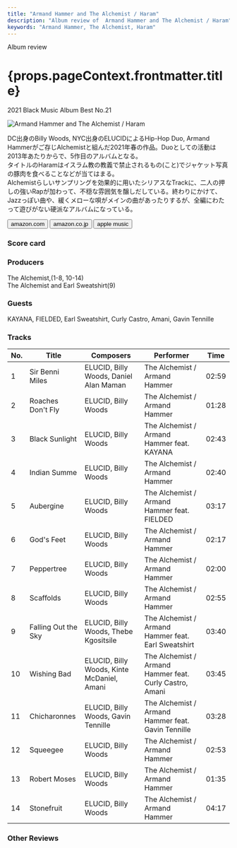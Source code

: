 ```yaml
---
title: "Armand Hammer and The Alchemist / Haram"
description: "Album review of  Armand Hammer and The Alchemist / Haram"
keywords: "Armand Hammer, The Alchemist, Haram"
---
```








<p className="largeP">Album review</p>
<h1 className="h1--no--margin">{props.pageContext.frontmatter.title}</h1>
<p className="largeP">
  <Link to="/best50/2021/">2021 Black Music Album Best No.21</Link>
</p>

<Row  className="image-card-group">
	<Column colMd={3} colLg={4} noGutterMdLeft="">
       <ImageCard>

![Armand Hammer and The Alchemist / Haram](../../images/cd/armandhammeralchemist1L.jpg)

</ImageCard>
	</Column>
	<Column colMd={4} colLg={8} noGutterMdLeft="">
		<p>
			DC出身のBilly Woods, NYC出身のELUCIDによるHip-Hop Duo, Armand Hammerがご存じAlchemistと組んだ2021年春の作品。Duoとしての活動は2013年あたりからで、5作目のアルバムとなる。
			<br/>タイトルのHaramはイスラム教の教義で禁止されるもの(こと)でジャケット写真の豚肉を食べることなどが当てはまる。
			<br/>Alchemistらしいサンプリングを効果的に用いたシリアスなTrackに、二人の押しの強いRapが加わって、不穏な雰囲気を醸しだしている。終わりにかけて、Jazzっぽい曲や、緩くメローな唄がメインの曲があったりするが、全編にわたって遊びがない硬派なアルバムになっている。
		</p>
		<div>
		  <Button className="button-right-mergin"  href="https://amzn.to/3i5ndiF" renderIcon={ArrowUpRight} size='sm' kind='primary'>
  	    amazon.com
  	  </Button>
  	  <Button className="button-right-mergin"  href="https://amzn.to/3CHxwTQ" renderIcon={ArrowUpRight} size='sm' kind='secondary'>
  	    amazon.co.jp
  	  </Button>
			<Button className="button-right-mergin"  href="https://apple.co/3KBmgLi" renderIcon={ArrowUpRight} size='sm' kind='tertiary'>
  	   	apple music
  	  </Button>
			<AdvJS2/>
		</div>
	</Column>
</Row>
<Row >
	<Column colMd={4} colLg={4} noGutterMdLeft="">
		<div>
		  <h3>Score card</h3>
			<SliderJS1 value="3" />
		  <SliderJS2 value="2" />
			<SliderJS3 value="1" />
		  <SliderJS4 value="7" />
		</div>
	</Column>
	<Column colMd={8} colLg={8} noGutterMdLeft="">
		<div>
			<h3>Producers</h3>
			<p>
				The Alchemist,(1-8, 10-14)
				<br/>The Alchemist and Earl Sweatshirt(9)
			</p>
			<h3>Guests</h3>
			<p>
				KAYANA, FIELDED, Earl Sweatshirt, Curly Castro, Amani, Gavin Tennille
			</p>
		</div>
	</Column>
</Row>

<h3>Tracks</h3>

| No. | Title               | Composers                                  | Performer                                               | Time  |
| --- | ------------------- | ------------------------------------------ | ------------------------------------------------------- | ----- |
| 1   | Sir Benni Miles     | ELUCID, Billy Woods, Daniel Alan Maman     | The Alchemist / Armand Hammer                           | 02:59 |
| 2   | Roaches Don't Fly   | ELUCID, Billy Woods                        | The Alchemist / Armand Hammer                           | 01:28 |
| 3   | Black Sunlight      | ELUCID, Billy Woods                        | The Alchemist / Armand Hammer feat. KAYANA              | 02:43 |
| 4   | Indian Summe        | ELUCID, Billy Woods                        | The Alchemist / Armand Hammer                           | 02:40 |
| 5   | Aubergine           | ELUCID, Billy Woods                        | The Alchemist / Armand Hammer feat. FIELDED             | 03:17 |
| 6   | God's Feet          | ELUCID, Billy Woods                        | The Alchemist / Armand Hammer                           | 02:17 |
| 7   | Peppertree          | ELUCID, Billy Woods                        | The Alchemist / Armand Hammer                           | 02:00 |
| 8   | Scaffolds           | ELUCID, Billy Woods                        | The Alchemist / Armand Hammer                           | 02:55 |
| 9   | Falling Out the Sky | ELUCID, Billy Woods, Thebe Kgositsile      | The Alchemist / Armand Hammer feat. Earl Sweatshirt     | 03:40 |
| 10  | Wishing Bad         | ELUCID, Billy Woods, Kinte McDaniel, Amani | The Alchemist / Armand Hammer feat. Curly Castro, Amani | 03:45 |
| 11  | Chicharonnes        | ELUCID, Billy Woods, Gavin Tennille        | The Alchemist / Armand Hammer feat. Gavin Tennille      | 03:28 |
| 12  | Squeegee            | ELUCID, Billy Woods                        | The Alchemist / Armand Hammer                           | 02:53 |
| 13  | Robert Moses        | ELUCID, Billy Woods                        | The Alchemist / Armand Hammer                           | 01:35 |
| 14  | Stonefruit          | ELUCID, Billy Woods                        | The Alchemist / Armand Hammer                           | 04:17 |

<h3>Other Reviews</h3>

<Row>
  <Column colMd={3} colLg={3} noGutterMdLeft>
    <Review1_1 />
  </Column>
</Row>

<Row>
  <Column colMd={3} colLg={3} noGutterMdLeft>
    <Review2_1 />
  </Column>
	<Column colMd={3} colLg={3} noGutterMdLeft>
    <Review2_2 />
  </Column>
</Row>

<Row>
  <Column colMd={3} colLg={3} noGutterMdLeft>
    <Review3_1 />
  </Column>
</Row>

<AdvJS3 />